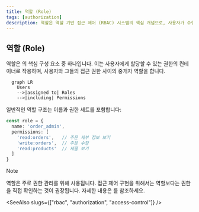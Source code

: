 ```yaml
---
title: 역할 (Role)
tags: [authorization]
description: 역할은 역할 기반 접근 제어 (RBAC) 시스템의 핵심 개념으로, 사용자가 수행할 수 있는 작업을 정의하는 권한 모음으로, 사용자에게 접근 권한을 효율적으로 관리하고 할당하는 방법을 제공합니다.
---
```


## 역할 (Role)

역할은 <Ref slug="rbac" />의 핵심 구성 요소 중 하나입니다. 이는 사용자에게 할당할 수 있는 권한의 컨테이너로 작용하며, 사용자와 그들의 접근 권한 사이의 중개자 역할을 합니다.

```mermaid
  graph LR
    Users
    -->|assigned to| Roles
    -->|including| Permissions
```

일반적인 역할 구조는 이름과 권한 세트를 포함합니다:

```typescript
const role = {
  name: 'order_admin',
  permissions: [
    'read:orders',   // 주문 세부 정보 보기
    'write:orders',  // 주문 수정
    'read:products'  // 제품 보기
  ]
}
```

> [!Note]
> 역할은 주로 권한 관리를 위해 사용됩니다. 접근 제어 구현을 위해서는 역할보다는 권한을 직접 확인하는 것이 권장됩니다. 자세한 내용은 <Ref slug="rbac" />를 참조하세요.

<SeeAlso slugs={["rbac", "authorization", "access-control"]} />